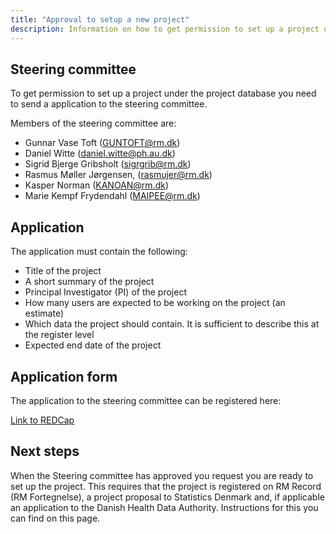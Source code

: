```yaml
---
title: "Approval to setup a new project"
description: Information on how to get permission to set up a project under the project database
---
```


## Steering committee

To get permission to set up a project under the project database you
need to send a application to the steering committee.

Members of the steering committee are:

-   Gunnar Vase Toft ([GUNTOFT\@rm.dk](mailto:GUNTOF@rm.dk){.email})
-   Daniel Witte
    ([daniel.witte\@ph.au.dk](mailto:daniel.witte@ph.au.dk){.email})
-   Sigrid Bjerge Gribsholt
    ([sigrgrib\@rm.dk](mailto:sigrgrib@rm.dk){.email})
-   Rasmus Møller Jørgensen,
    ([rasmujer\@rm.dk](mailto:rasmujer@rm.dk){.email})
-   Kasper Norman ([KANOAN\@rm.dk](mailto:KANOAN@rm.dk){.email})
-   Marie Kempf Frydendahl
    ([MAIPEE\@rm.dk](mailto:MAIPEE@rm.dk){.email})

## Application

The application must contain the following:

-   Title of the project
-   A short summary of the project
-   Principal Investigator (PI) of the project
-   How many users are expected to be working on the project (an
    estimate)
-   Which data the project should contain. It is sufficient to describe
    this at the register level
-   Expected end date of the project

## Application form

The application to the steering committee can be registered here:

[Link to REDCap](https://redcap.au.dk/surveys/?s=MFRCYPCJCF4LK4J4)

## Next steps

When the Steering committee has approved you request you are ready to
set up the project. This requires that the project is registered on RM
Record (RM Fortegnelse)​, a project proposal to Statistics Denmark and,
if applicable an application to the Danish Health Data Authority.
Instructions for this you can find on this page.
